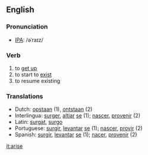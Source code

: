 ==English==
===Pronunciation===
*[[Wiktionary:Pronunciation_key|IPA]]: /əˈraɪz/

===Verb===
{{en-infl-irreg|arise|arises|arising|arose|arisen}}
# to [[get up]]
# to start to [[exist]]
# to resume existing

=== Translations ===

*Dutch: [[opstaan]] (1), [[ontstaan]] (2)
*Interlingua: [[surger]], [[altiar]] [[se]] (1); [[nascer]], [[provenir]] (2)
*Latin: [[surgat]], [[surgo]]
*Portuguese: [[surgir]], [[levantar]] [[se]] (1); [[nascer]], [[provir]] (2)
*Spanish: [[surgir]], [[levantar]] [[se]] (1); [[nacer]], [[provenir]] (2)

[[it:arise]]